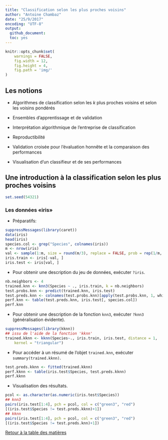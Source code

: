 ```yaml
---
title: "Classification selon les plus proches voisins"
author: "Antoine Chambaz"
date: "25/9/2017"
encoding: "UTF-8"
output:
  github_document:
  toc: yes
---
```


```r
knitr::opts_chunk$set(
    warnings = FALSE,
	fig.width = 12, 
	fig.height = 4, 
	fig.path = 'img/'
)
```


## Les notions

* Algorithmes de classification selon les $k$ plus proches voisins et selon
  les voisins pondérés

* Ensembles d'apprentissage et de validation

* Interprétation algorithmique de l'entreprise de classification

* Reproductibilité

* Validation  croisée  pour  l'évaluation   honnête  et  la  comparaison  des
  performances

* Visualisation d'un classifieur et de ses performances
  

## Une introduction à la classification selon les plus proches voisins

```r
set.seed(54321)
```

### Les données &laquo;iris&raquo;

* Préparatifs:

```r
suppressMessages(library(caret))
data(iris)
head(iris)
species.col <- grep("Species", colnames(iris))
m <- nrow(iris)
val <- sample(1:m, size = round(m/3), replace = FALSE, prob = rep(1/m, m)) 
iris.train <- iris[-val, ]
iris.test <- iris[val, ]
```

* Pour  obtenir une description du  jeu de données, exécuter  `?iris`. 

```r
nb.neighbors <- 4
trained.knn <- knn3(Species ~ ., iris.train, k = nb.neighbors)
test.probs.knn <- predict(trained.knn, iris.test)
test.preds.knn <- colnames(test.probs.knn)[apply(test.probs.knn, 1, which.max)]
perf.knn <- table(test.preds.knn, iris.test[, species.col])
perf.knn
```

*  Pour  obtenir une  description  de  la  fonction `knn3`,  exécuter  `?knn3`
(généralisation évidente).

```r
suppressMessages(library(kknn))
## issu de l'aide de la fonction 'kknn'
trained.kknn <- kknn(Species~., iris.train, iris.test, distance = 1,
	kernel = "triangular")
```

* Pour accéder à un résumé de l'objet `trained.knn`, exécuter `summary(trained.kknn)`.

```r
test.preds.kknn <- fitted(trained.kknn)
perf.kknn <- table(iris.test$Species, test.preds.kknn)
perf.kknn
```

* Visualisation des résultats.

```r
pcol <- as.character(as.numeric(iris.test$Species))
## knn3
pairs(iris.test[1:4], pch = pcol, col = c("green3", "red")
[(iris.test$Species != test.preds.kknn)+1])
## kknn
pairs(iris.test[1:4], pch = pcol, col = c("green3", "red")
[(iris.test$Species != test.preds.knn)+1])
```

[Retour à la table des matières](https://github.com/achambaz/laviemodedemploi#liens)

